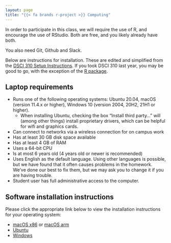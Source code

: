 ```yaml
---
layout: page
title: "{{< fa brands r-project >}} Computing"
---
```


In order to participate in this class, we will require the use of R, and encourage
the use of RStudio. Both are free, and you likely already have both. 

You also need Git, Github and Slack.

Below are instructions for installation. These are edited and simplified from the [DSCI 310 Setup Instructions](https://ubc-dsci.github.io/dsci-310-student/computer-setup.html). If you took DSCI 310 last year, you may be good to go, with the exception of the [R package](https://ubc-stat.github.io/stat-406-rpackage/).

## Laptop requirements

 - Runs one of the following operating systems: Ubuntu 20.04, macOS (version 11.4.x or higher), Windows 10 (version 2004, 20H2, 21H1 or higher).
    - When installing Ubuntu, checking the box "Install third party..." will (among other things) install proprietary drivers, which can be helpful for wifi and graphics cards.
- Can connect to networks via a wireless connection for on campus work
- Has at least 30 GB disk space available
- Has at least 4 GB of RAM
- Uses a 64-bit CPU
- Is at most 6 years old (4 years old or newer is recommended)
- Uses English as the default language. Using other languages is possible, but we have found that it often causes problems in the homework. We've done our best to fix them, but we may ask you to change it if you are having trouble.
- Student user has full administrative access to the computer.

## Software installation instructions

Please click the appropriate link below to view the installation instructions for your operating system:

- [macOS x86](mac_x86.qmd) or [macOS arm](mac_arm.qmd) 
- [Ubuntu](ubuntu.qmd)
- [Windows](windows.qmd)



